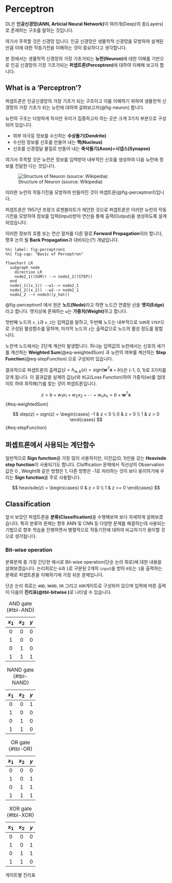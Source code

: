 # Perceptron

DL은 **인공신경망(ANN, Articial Neural Network)**이 여러개(Deep)의 층(Layers)로 존재하는 구조를 말하는 것입니다.

여기서 주목할 것은 신경망 입니다. 인공 신경망은 생물학적 신경망을 모방하여 설계된 만큼 이에 대한 작동기전을 이해하는 것이 중요하다고 생각합니다.

본 장에서는 생물학적 신경망의 가장 기초가되는 **뉴런(Neuron)**에 대한 이해를 기반으로 인공 신경망의 가장 기초가되는 **퍼셉트론(Perceptron)**에 대하여 이해해 보고자 합니다.

## What is a 'Perceptron'?

퍼셉트론은 인공신경망의 가장 기초가 되는 구조이고 이를 이해하기 위하여 생물한적 신경망의 가장 기초가 되는 뉴런에 대하여 살펴보고자(@fig-neuron) 합니다.

뉴런의 구조는 다양하게 하지만 우리가 집중하고자 하는 곳은 크게 3가지 부분으로 구성되어 있습니다. 

-   외부 자극등 정보를 수신하는 **수상돌기(Dendrite)**
-   수신된 정보를 신호를 만들어 내는 **핵(Nucleus)**
-   신호를 신경절달 물질로 만들어 내는 **축삭돌기(Axon)+시넵스(Synapse)**

여기서 주목할 것은 뉴런은 정보를 입력받아 내부적인 신호를 생성하여 다음 뉴런에 정보를 전달한 다는 것입니다. 

![Structure of Neuron (source: Wikipedia)](image/neuron.png){#fig-neuron}

이러한 뉴런의 작동기전을 모방하여 만들어진 것이 퍼셉트론(@fig-perceptron1)입니다. 

퍼셉트론은 1957년 프랑크 로젠블라트가 제안한 것으로 퍼셉트론은 이러한 뉴런의 작동기전을 모방하여 정보를 입력(Input)받아 연산을 통해 출력(Output)을 생성하도록 설계되었습니다. 

이러한 정보의 흐름 또는 연산 절차를 다른 말로 **Forward Propagation**이라 합니다, 향후 논의 될 **Back Propagation**과 대비되는(?) 개념입니다.

```mermaid
%%| label: fig-perceptron1
%%| fig-cap: "Basic of Perceptron"

flowchart LR
  subgraph node
    direction LR
    node2_1((SUM)) --> node2_2((STEP))
  end
  node1_1((x_1)) --w1--> node2_1
  node1_2((x_2)) --w2--> node2_1
  node2_2 --> node3((y_hat))
```

@fig-perceptron1 에서 원은 **노드(Node)**라고 하면 노드간 연결된 선을 **엣지(Edge)**라고 합니다. 엣지상에 존재하는 `w`는 **가중치(Weight)**하고 합니다.

첫번째 노드의 `x_1`과 `x_2`는 입력값을 말하고, 두번째 노드는 내부적으로 `SUM`과 `STEP`으로 구성된 활성함수를 말하며, 마지막 노드의 `z`는 출력값으로 노드의 활성 정도를 말합니다.

노란색 노드에서는 2단계 계산이 발생합니다. 하나늗 입력값의 뉴런에서는 신호의 세기를 계산하는 **Weighted Sum**(@eq-weightedSum) 과 뉴런의 여부를 계산하는 **Step Function**(@eq-stepFunction) 으로 구성되어 있습니다.

결과적으로 퍼셉트론의 출력값($\hat{y}=h_{w,b}(x)=sign(\textbf{w}^{T}\textbf{x}+b)$)은 (-1, 0, 1)로 3가지를 갖게 됩니다. 이 결과값을 실제의 값($y$)와 비교(Loss Function)하여 가중치($w$)를 업데이트 하여 최적해(?)를 찾는 것이 퍼셉트론입니다.

$$
z = b + w_{1}x_{1} + w_{2}x_{2} + \cdots + w_{n}x_{n} = b + \textbf{w}^{T} \textbf{x}
$$ {#eq-weightedSum}

$$
step(z) = sign(z) = \begin{cases}
-1 & z < 0 \\
0 & z = 0 \\
1 & z > 0
\end{cases}
$$ {#eq-stepFunction}


::: {.callout-note}
## 퍼셉트론에서 사용되는 계단함수
일반적으로 **Sign function**을 가장 많이 사용하지만, 이진값(0, 1)만을 갖는 **Heavisde step function**이 사용되기도 합니다. Clsiffication 문제에서 직선상의 Observation값은 0 , Weight와 같은 방향은 1, 다른 방향은 -1로 처리하는 것이 보다 용이하기에 우리는 **Sign function**을 주로 사용합니다.

$$
heavisde(z) = \begin{cases}
0 & z < 0 \\
1 & z >= 0
\end{cases}
$$
:::

## Classification

앞서 보았던 퍼셉트론을 **분류(Classification)**을 수행해보며 보다 자세하게 살펴보겠습니다. 특히 분류의 문제는 향후 ANN 및 CNN 등 다양한 문제를 해결하는데 사용되는 기법으로 향후 학습을 진행하면서 병렬적으로 작동기전에 대하여 비교하기가 용이할 것으로 생각됩니다.

### Bit-wise operation

분류문제 중 가장 간단한 예시로 Bit-wise operation(단순 논리 회로)에 대한 내용을 살펴보겠습니다. 논리회로는 `0`과 `1`로 구분된 2개의 `input`을 받아 `0`또는 `1`을 출력하는 문제로 퍼셉트론을 이해하기에 가장 쉬운 문제입니다.

단순 논리 회로는 `AND`, `NAND`, `OR` 그리고 `XOR`게이트로 구성되어 있으며 입력에 따른 출력이 다음의 **진리표(@tbl-bitwise )**로 나타낼 수 있습니다.

::: {#tbl-bitwise layout-ncol=4}
| $x_1$ | $x_2$ | $y$ |
| :---: | :---: | :---: |
| 0 | 0 | 0 |
| 1 | 0 | 0 |
| 0 | 1 | 0 |
| 1 | 1 | 1 |

: AND gate {#tbl-AND}

| $x_1$ | $x_2$ | $y$ |
| :---: | :---: | :---: |
| 0 | 0 | 1 |
| 1 | 0 | 0 |
| 0 | 1 | 0 |
| 1 | 1 | 0 |

: NAND gate {#tbl-NAND}

| $x_1$ | $x_2$ | $y$ |
| :---: | :---: | :---: |
| 0 | 0 | 0 |
| 1 | 0 | 1 |
| 0 | 1 | 1 |
| 1 | 1 | 1 |

: OR gate {#tbl-OR}

| $x_1$ | $x_2$ | $y$ |
| :---: | :---: | :---: |
| 0 | 0 | 0 |
| 1 | 0 | 1 |
| 0 | 1 | 1 |
| 1 | 1 | 0 |

: XOR gate {#tbl-XOR}

게이트별 진리표
:::



